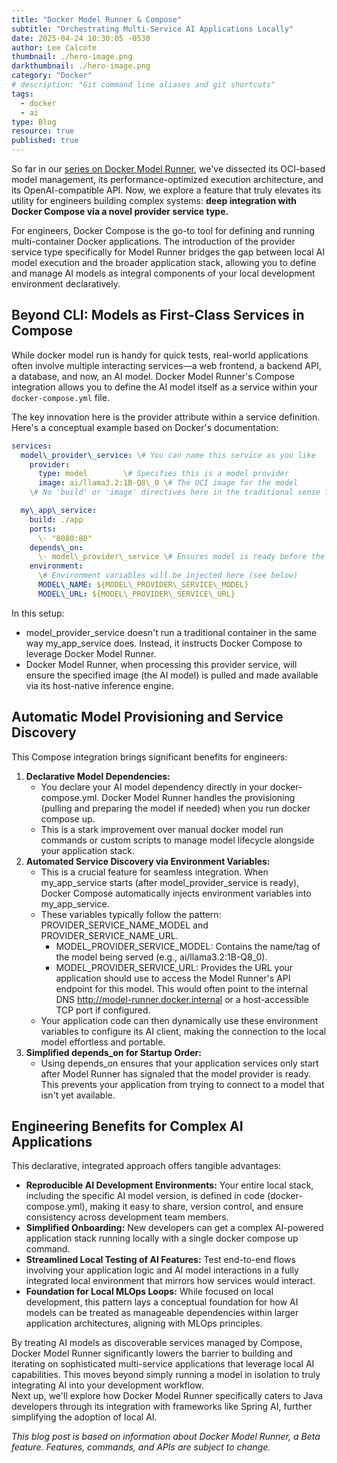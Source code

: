 ```yaml
---
title: "Docker Model Runner & Compose"
subtitle: "Orchestrating Multi-Service AI Applications Locally"
date: 2025-04-24 10:30:05 -0530
author: Lee Calcote
thumbnail: ./hero-image.png
darkthumbnail: ./hero-image.png
category: "Docker"
# description: "Git command line aliases and git shortcuts"
tags:
  - docker
  - ai
type: Blog
resource: true
published: true
---
```



<BlogWrapper>

So far in our [series on Docker Model Runner](/blog/category/docker), we've dissected its OCI-based model management, its performance-optimized execution architecture, and its OpenAI-compatible API. Now, we explore a feature that truly elevates its utility for engineers building complex systems: **deep integration with Docker Compose via a novel provider service type.**  

For engineers, Docker Compose is the go-to tool for defining and running multi-container Docker applications. The introduction of the provider service type specifically for Model Runner bridges the gap between local AI model execution and the broader application stack, allowing you to define and manage AI models as integral components of your local development environment declaratively.

## **Beyond CLI: Models as First-Class Services in Compose**

While docker model run is handy for quick tests, real-world applications often involve multiple interacting services—a web frontend, a backend API, a database, and now, an AI model. Docker Model Runner's Compose integration allows you to define the AI model itself as a service within your `docker-compose.yml` file.  

The key innovation here is the provider attribute within a service definition. Here's a conceptual example based on Docker's documentation:

```yaml
services:  
  model\_provider\_service: \# You can name this service as you like  
    provider:  
      type: model        \# Specifies this is a model provider  
      image: ai/llama3.2:1B-Q8\_0 \# The OCI image for the model  
    \# No 'build' or 'image' directives here in the traditional sense for the provider

  my\_app\_service:  
    build: ./app  
    ports:  
      \- "8080:80"  
    depends\_on:  
      \- model\_provider\_service \# Ensures model is ready before the app starts  
    environment:  
      \# Environment variables will be injected here (see below)  
      MODEL\_NAME: ${MODEL\_PROVIDER\_SERVICE\_MODEL}  
      MODEL\_URL: ${MODEL\_PROVIDER\_SERVICE\_URL}
```

In this setup:

* model\_provider\_service doesn't run a traditional container in the same way my\_app\_service does. Instead, it instructs Docker Compose to leverage Docker Model Runner.  
* Docker Model Runner, when processing this provider service, will ensure the specified image (the AI model) is pulled and made available via its host-native inference engine.

## **Automatic Model Provisioning and Service Discovery**

This Compose integration brings significant benefits for engineers:

1. **Declarative Model Dependencies:**  
   * You declare your AI model dependency directly in your docker-compose.yml. Docker Model Runner handles the provisioning (pulling and preparing the model if needed) when you run docker compose up.  
   * This is a stark improvement over manual docker model run commands or custom scripts to manage model lifecycle alongside your application stack.  
2. **Automated Service Discovery via Environment Variables:**  
   * This is a crucial feature for seamless integration. When my\_app\_service starts (after model\_provider\_service is ready), Docker Compose automatically injects environment variables into my\_app\_service.  
   * These variables typically follow the pattern: PROVIDER\_SERVICE\_NAME\_MODEL and PROVIDER\_SERVICE\_NAME\_URL.  
     * MODEL\_PROVIDER\_SERVICE\_MODEL: Contains the name/tag of the model being served (e.g., ai/llama3.2:1B-Q8\_0).  
     * MODEL\_PROVIDER\_SERVICE\_URL: Provides the URL your application should use to access the Model Runner's API endpoint for this model. This would often point to the internal DNS http://model-runner.docker.internal or a host-accessible TCP port if configured.  
   * Your application code can then dynamically use these environment variables to configure its AI client, making the connection to the local model effortless and portable.  
3. **Simplified depends\_on for Startup Order:**  
   * Using depends\_on ensures that your application services only start after Model Runner has signaled that the model provider is ready. This prevents your application from trying to connect to a model that isn't yet available.

## **Engineering Benefits for Complex AI Applications**

This declarative, integrated approach offers tangible advantages:

* **Reproducible AI Development Environments:** Your entire local stack, including the specific AI model version, is defined in code (docker-compose.yml), making it easy to share, version control, and ensure consistency across development team members.  
* **Simplified Onboarding:** New developers can get a complex AI-powered application stack running locally with a single docker compose up command.  
* **Streamlined Local Testing of AI Features:** Test end-to-end flows involving your application logic and AI model interactions in a fully integrated local environment that mirrors how services would interact.  
* **Foundation for Local MLOps Loops:** While focused on local development, this pattern lays a conceptual foundation for how AI models can be treated as manageable dependencies within larger application architectures, aligning with MLOps principles.

By treating AI models as discoverable services managed by Compose, Docker Model Runner significantly lowers the barrier to building and iterating on sophisticated multi-service applications that leverage local AI capabilities. This moves beyond simply running a model in isolation to truly integrating AI into your development workflow.  
Next up, we'll explore how Docker Model Runner specifically caters to Java developers through its integration with frameworks like Spring AI, further simplifying the adoption of local AI.  

*This blog post is based on information about Docker Model Runner, a Beta feature. Features, commands, and APIs are subject to change.*

</BlogWrapper>